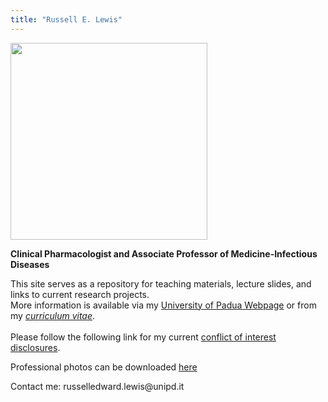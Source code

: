 ```yaml
---
title: "Russell E. Lewis"
---
```


![](Russ1.png){fig-align="center" width="315"}

**Clinical Pharmacologist and Associate Professor of Medicine-Infectious Diseases**

This site serves as a repository for teaching materials, lecture slides, and links to current research projects. <br> More information is available via my [University of Padua Webpage](https://www.unipd.it/contatti/rubrica?detail=Y&ruolo=1&checkout=cerca&persona=Lewis&key=7F6B3194E9D1AA6B33AE5DDA22979880) or from my [*curriculum vitae*](https://russlewisbo.github.io/markdown-cv/).\
\
Please follow the following link for my current [conflict of interest disclosures](https://drive.google.com/file/d/1JZ8pRfxSpeWRe8quEke7Kv3QEAUO8Jyl/view?usp=sharing).

Professional photos can be downloaded [here](.  )

Contact me: russelledward.lewis\@unipd.it
